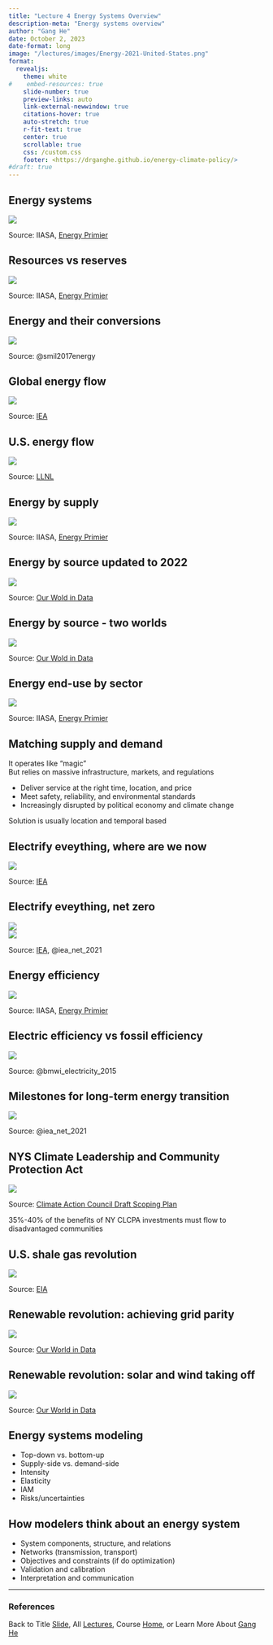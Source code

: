 ```yaml
---
title: "Lecture 4 Energy Systems Overview"
description-meta: "Energy systems overview"
author: "Gang He"
date: October 2, 2023
date-format: long
image: "/lectures/images/Energy-2021-United-States.png"
format:
  revealjs:
    theme: white
#    embed-resources: true
    slide-number: true
    preview-links: auto
    link-external-newwindow: true
    citations-hover: true
    auto-stretch: true
    r-fit-text: true
    center: true
    scrollable: true
    css: /custom.css
    footer: <https://drganghe.github.io/energy-climate-policy/>
#draft: true
---
```


## Energy systems

![](/lectures/images/energy-systems.png){fig-align="center"}

::: footer
Source: IIASA, [Energy Primier](https://previous.iiasa.ac.at/web/home/research/Flagship-Projects/Global-Energy-Assessment/GEA_Chapter1.pdf) 
:::


## Resources vs reserves

![](/lectures/images/resource-vs-reserve.png){fig-align="center"}

::: footer
Source: IIASA, [Energy Primier](https://previous.iiasa.ac.at/web/home/research/Flagship-Projects/Global-Energy-Assessment/GEA_Chapter1.pdf) 
:::


## Energy and their conversions

![](/lectures/images/energy-and-conversions.png){fig-align="center"}

::: footer
Source: @smil2017energy 
:::

## Global energy flow

![](/lectures/images/IEA-global-energy-flow.png){fig-align="center"}

::: footer
Source: [IEA](https://www.iea.org/sankey/) 
:::

## U.S. energy flow

![](/lectures/images/Energy-2021-United-States.png){fig-align="center"}

::: footer
Source: [LLNL](https://flowcharts.llnl.gov/) 
:::

## Energy by supply

![](/lectures/images/global-energy-supply-by-source.png){fig-align="center"}

::: footer
Source: IIASA, [Energy Primier](https://previous.iiasa.ac.at/web/home/research/Flagship-Projects/Global-Energy-Assessment/GEA_Chapter1.pdf) 
:::


## Energy by source updated to 2022

![](/lectures/images/global-energy-substitution.png){fig-align="center"}

::: footer
Source: [Our Wold in Data](https://ourworldindata.org/global-energy-200-years) 
:::


## Energy by source - two worlds

![](/lectures/images/primary-sub-energy-source.png){fig-align="center"}

::: footer
Source: [Our Wold in Data](https://ourworldindata.org/grapher/primary-sub-energy-source) 
:::


## Energy end-use by sector

![](/lectures/images/energy-enduse-by-sector.png){fig-align="center"}

::: footer
Source: IIASA, [Energy Primier](https://previous.iiasa.ac.at/web/home/research/Flagship-Projects/Global-Energy-Assessment/GEA_Chapter1.pdf) 
:::

## Matching supply and demand

It operates like "magic"   
But relies on massive infrastructure, markets, and regulations   

- Deliver service at the right time, location, and price  
- Meet safety, reliability, and environmental standards  
- Increasingly disrupted by political economy and climate change  

Solution is usually location and temporal based  


## Electrify eveything, where are we now

![](/lectures/images/share-of-electricity-in-total-final-consumption-in-selected-countries-and-regions-2000-2020.png){fig-align="center"}

::: footer
Source: [IEA](https://www.iea.org/data-and-statistics/charts/share-of-electricity-in-total-final-consumption-in-selected-countries-and-regions-2000-2020) 
:::


## Electrify eveything, net zero

![](/lectures/images/iea-net-zero-electricity-share.png){fig-align="center"}  
![](/lectures/images/iea-net-zero-legend.png){fig-align="center"}  

::: footer
Source: [IEA](https://www.iea.org/reports/net-zero-by-2050), @iea_net_2021 
:::

## Energy efficiency

![](/lectures/images/energy-efficiency-lighting.png){fig-align="center"}

::: footer
Source: IIASA, [Energy Primier](https://previous.iiasa.ac.at/web/home/research/Flagship-Projects/Global-Energy-Assessment/GEA_Chapter1.pdf) 
:::

## Electric efficiency vs fossil efficiency

![](/lectures/images/electric-efficiency-vs-fossil-efficiency.png){fig-align="center"}

::: footer
Source: @bmwi_electricity_2015  
:::

## Milestones for long-term energy transition

![](/lectures/images/iea-milestones-energy-transition.png){fig-align="center"}

::: footer
Source: @iea_net_2021  
:::


## NYS Climate Leadership and Community Protection Act

![](/lectures/images/nyclcpa-timeline.png){fig-align="center"}

::: footer
Source: [Climate Action Council Draft Scoping Plan](https://climate.ny.gov/Our-Climate-Act/Draft-Scoping-Plan)
:::

35%-40% of the benefits of NY CLCPA investments must flow to disadvantaged communities


## U.S. shale gas revolution

![](/lectures/images/us-shale-gas-revolution.png){fig-align="center"}

::: footer
Source: [EIA](https://www.eia.gov/energyexplained/natural-gas/where-our-natural-gas-comes-from.php)
:::


## Renewable revolution: achieving grid parity

![](/lectures/images/learning-curves-for-electricity-prices.png){fig-align="center"}

::: footer
Source: [Our World in Data](https://ourworldindata.org/cheap-renewables-growth)
:::


## Renewable revolution: solar and wind taking off

![](/lectures/images/modern-renewable-energy-consumption.png){fig-align="center"}

::: footer
Source: [Our World in Data](https://ourworldindata.org/renewable-energy)
:::


## Energy systems modeling
 
- Top-down vs. bottom-up  
- Supply-side vs. demand-side  
- Intensity  
- Elasticity  
- IAM  
- Risks/uncertainties  

## How modelers think about an energy system
 
- System components, structure, and relations  
- Networks (transmission, transport)  
- Objectives and constraints (if do optimization)  
- Validation and calibration  
- Interpretation and communication  

---
### References

::: {#refs}
:::

::: footer
Back to Title [Slide](lecture4.qmd), All [Lectures](schedule.qmd), Course [Home](https://drganghe.github.io/energy-climate-policy/), or Learn More About [Gang He](https://drganghe.github.io)
:::